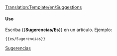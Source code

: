 <noinclude>[[Translation:Template/en/Suggestions]]</noinclude>
{{es/Metaplantilla de avisos| tipo   = contenido
| texto  = <strong>Características sugeridas</strong><br/>Si tiene sugerencias para nuevas características, publíquelas en el [http://www.tt-forums.net/viewforum.php?f=32 foro] (en inglés), donde los desarrolladores y otros jugadores pueden expresar sus opiniones sobre su idea. Añada esta sugerencia en [[es/Archive/Community/Características solicitadas|características solicitadas]] solamente si antes ha iniciado un hilo al respecto en el foro, y definitivamente no cree una página independiente a menos que sea en su página personal.
}}<includeonly>{{{1|[[Category:es/Miscelánea de sugerencias]]}}}</includeonly><noinclude>

====Uso====
Escriba <nowiki>{{</nowiki>'''Sugerencias/Es'''<nowiki>}}</nowiki> en un artículo. Ejemplo:
<pre>{{es/Sugerencias}}</pre>

[[Category:es/Cajas de mensajes|Sugerencias]]</noinclude>